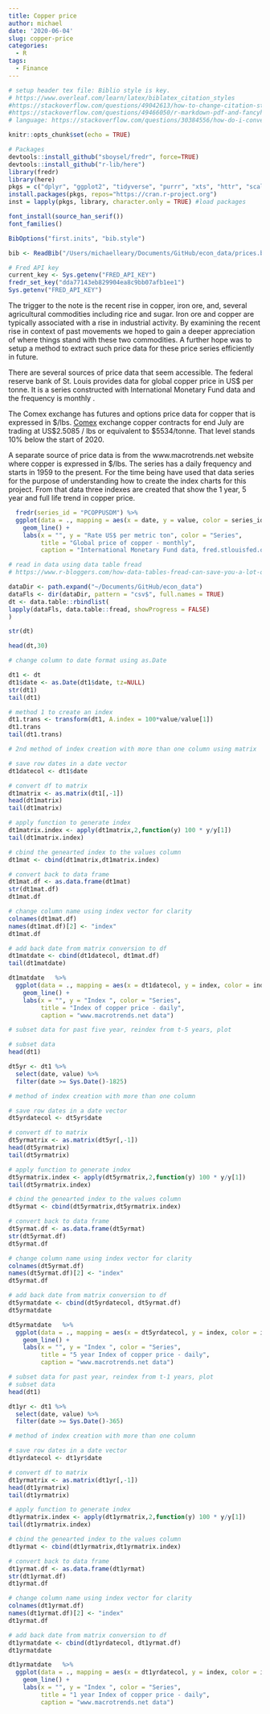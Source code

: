 ```yaml
---
title: Copper price
author: michael
date: '2020-06-04'
slug: copper-price
categories:
  - R
tags:
  - Finance
---
```


```r
# setup header tex file: Biblio style is key. 
# https://www.overleaf.com/learn/latex/biblatex_citation_styles
#https://stackoverflow.com/questions/49042613/how-to-change-citation-style-in-biblatex-in-r-markdown
#https://stackoverflow.com/questions/49466050/r-markdown-pdf-and-fancyhdr-how-to-add-special-characters-and-link-to-footer
# language: https://stackoverflow.com/questions/30384556/how-do-i-convert-a-markdown-document-with-japanese-to-beamer
```

```r
knitr::opts_chunk$set(echo = TRUE)
```

```r
# Packages
devtools::install_github("sboysel/fredr", force=TRUE)
devtools::install_github("r-lib/here")
library(fredr)
library(here)
pkgs = c("dplyr", "ggplot2", "tidyverse", "purrr", "xts", "httr", "scales", "ggpubr", "gridExtra", "knitcitations", "RefManageR", "showtext", "data.table", "lubridate") 
install.packages(pkgs, repos="https://cran.r-project.org")
inst = lapply(pkgs, library, character.only = TRUE) #load packages
```

```r
font_install(source_han_serif())
font_families()
```

```r
BibOptions("first.inits", "bib.style")
```

```r
bib <- ReadBib("/Users/michaelleary/Documents/GitHub/econ_data/prices.bib")
```

```r
# Fred API key
current_key <- Sys.getenv("FRED_API_KEY")
fredr_set_key("dda77143eb829904ea8c9bb07afb1ee1")
Sys.getenv("FRED_API_KEY")
```

The trigger to the note is the recent rise in copper, iron ore, and, several agricultural commodities including rice and sugar. Iron ore and copper are typically associated with a rise in industrial activity. By examining the recent rise in context of past movements we hoped to gain a deeper appreciation of where things stand with these two commodities. A further hope was to setup a method to extract such price data for these price series efficiently in future. 

There are several sources of price data that seem accessible. The federal reserve bank of St. Louis provides data for global copper price in US$ per tonne. It is a series constructed with International Monetary Fund data and the frequency is monthly \autocite[]{Fund:2020aa}. 

The Comex exchange has futures and options price data for copper that is expressed in $/lbs. [Comex](https://www.cmegroup.com/trading/metals/base/copper_quotes_globex.html?optionProductId=797&optionExpiration=797-U0) exchange copper contracts for end July are trading at US\$2.5085 / lbs or equivalent to \$5534/tonne. That level stands 10% below the start of 2020.

A separate source of price data is from the www.macrotrends.net website where copper is expressed in $/lbs. The series has a daily frequency and starts in 1959 to the present. For the time being have used that data series for the purpose of understanding how to create the index charts for this project. From that data three indexes are created that show the 1 year, 5 year and full life trend in copper price. 

```r
  fredr(series_id = "PCOPPUSDM") %>%
  ggplot(data = ., mapping = aes(x = date, y = value, color = series_id)) +
    geom_line() +
    labs(x = "", y = "Rate US$ per metric ton", color = "Series",
         title = "Global price of copper - monthly",
         caption = "International Monetary Fund data, fred.stlouisfed.org")
```

```r
# read in data using data table fread
# https://www.r-bloggers.com/how-data-tables-fread-can-save-you-a-lot-of-time-and-memory-and-take-input-from-shell-commands/

dataDir <- path.expand("~/Documents/GitHub/econ_data")
dataFls <- dir(dataDir, pattern = "csv$", full.names = TRUE)
dt <- data.table::rbindlist(
lapply(dataFls, data.table::fread, showProgress = FALSE)
)
```

```r
str(dt)
```

```r
head(dt,30)
```
```r
# change column to date format using as.Date

dt1 <- dt
dt1$date <- as.Date(dt1$date, tz=NULL)
str(dt1)
tail(dt1)

```
```r
# method 1 to create an index 
dt1.trans <- transform(dt1, A.index = 100*value/value[1]) 
dt1.trans
tail(dt1.trans)
```
```r
# 2nd method of index creation with more than one column using matrix

# save row dates in a date vector
dt1datecol <- dt1$date

# convert df to matrix
dt1matrix <- as.matrix(dt1[,-1])
head(dt1matrix)
tail(dt1matrix)

# apply function to generate index
dt1matrix.index <- apply(dt1matrix,2,function(y) 100 * y/y[1])
tail(dt1matrix.index)

# cbind the genearted index to the values column 
dt1mat <- cbind(dt1matrix,dt1matrix.index)

# convert back to data frame
dt1mat.df <- as.data.frame(dt1mat)
str(dt1mat.df)
dt1mat.df

# change column name using index vector for clarity 
colnames(dt1mat.df)
names(dt1mat.df)[2] <- "index"
dt1mat.df

# add back date from matrix conversion to df 
dt1matdate <- cbind(dt1datecol, dt1mat.df)
tail(dt1matdate)
```

```r
dt1matdate   %>%
  ggplot(data = ., mapping = aes(x = dt1datecol, y = index, color = index)) +
    geom_line() +
    labs(x = "", y = "Index ", color = "Series",
         title = "Index of copper price - daily",
         caption = "www.macrotrends.net data")
```

```r
# subset data for past five year, reindex from t-5 years, plot

# subset data
head(dt1)

dt5yr <- dt1 %>%
  select(date, value) %>%
  filter(date >= Sys.Date()-1825)

```

```r
# method of index creation with more than one column

# save row dates in a date vector
dt5yrdatecol <- dt5yr$date

# convert df to matrix
dt5yrmatrix <- as.matrix(dt5yr[,-1])
head(dt5yrmatrix)
tail(dt5yrmatrix)

# apply function to generate index
dt5yrmatrix.index <- apply(dt5yrmatrix,2,function(y) 100 * y/y[1])
tail(dt5yrmatrix.index)

# cbind the genearted index to the values column 
dt5yrmat <- cbind(dt5yrmatrix,dt5yrmatrix.index)

# convert back to data frame
dt5yrmat.df <- as.data.frame(dt5yrmat)
str(dt5yrmat.df)
dt5yrmat.df

# change column name using index vector for clarity 
colnames(dt5yrmat.df)
names(dt5yrmat.df)[2] <- "index"
dt5yrmat.df

# add back date from matrix conversion to df 
dt5yrmatdate <- cbind(dt5yrdatecol, dt5yrmat.df)
dt5yrmatdate
```

```r
dt5yrmatdate   %>%
  ggplot(data = ., mapping = aes(x = dt5yrdatecol, y = index, color = index)) +
    geom_line() +
    labs(x = "", y = "Index ", color = "Series",
         title = "5 year Index of copper price - daily",
         caption = "www.macrotrends.net data")
```

```r
# subset data for past year, reindex from t-1 years, plot
# subset data
head(dt1)

dt1yr <- dt1 %>%
  select(date, value) %>%
  filter(date >= Sys.Date()-365)

```

```r
# method of index creation with more than one column

# save row dates in a date vector
dt1yrdatecol <- dt1yr$date

# convert df to matrix
dt1yrmatrix <- as.matrix(dt1yr[,-1])
head(dt1yrmatrix)
tail(dt1yrmatrix)

# apply function to generate index
dt1yrmatrix.index <- apply(dt1yrmatrix,2,function(y) 100 * y/y[1])
tail(dt1yrmatrix.index)

# cbind the genearted index to the values column 
dt1yrmat <- cbind(dt1yrmatrix,dt1yrmatrix.index)

# convert back to data frame
dt1yrmat.df <- as.data.frame(dt1yrmat)
str(dt1yrmat.df)
dt1yrmat.df

# change column name using index vector for clarity 
colnames(dt1yrmat.df)
names(dt1yrmat.df)[2] <- "index"
dt1yrmat.df

# add back date from matrix conversion to df 
dt1yrmatdate <- cbind(dt1yrdatecol, dt1yrmat.df)
dt1yrmatdate
```

```r
dt1yrmatdate   %>%
  ggplot(data = ., mapping = aes(x = dt1yrdatecol, y = index, color = index)) +
    geom_line() +
    labs(x = "", y = "Index ", color = "Series",
         title = "1 year Index of copper price - daily",
         caption = "www.macrotrends.net data")

```
